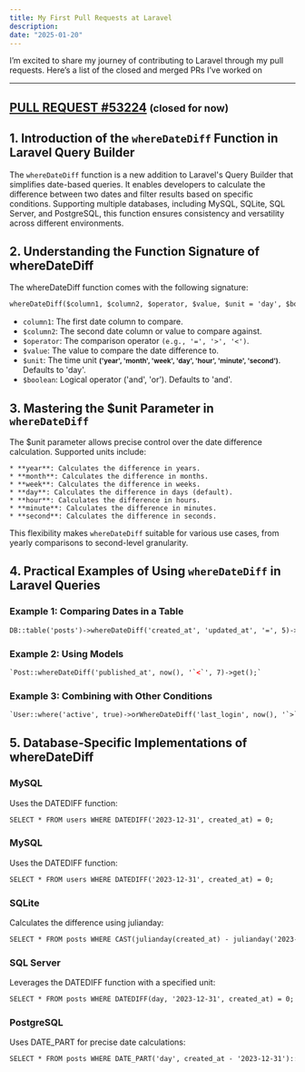 ```yaml
---
title: My First Pull Requests at Laravel
description: 
date: "2025-01-20"
---
```

I’m excited to share my journey of contributing to Laravel through my pull requests. Here’s a list of the closed and merged PRs I’ve worked on

---
## [PULL REQUEST #53224](https://github.com/laravel/framework/pull/53224) <small>(closed for now)</small>

## 1. Introduction of the `whereDateDiff` Function in Laravel Query Builder
The `whereDateDiff` function is a new addition to Laravel's Query Builder that simplifies date-based queries. It enables developers to calculate the difference between two dates and filter results based on specific conditions. Supporting multiple databases, including MySQL, SQLite, SQL Server, and PostgreSQL, this function ensures consistency and versatility across different environments.

## 2. Understanding the Function Signature of whereDateDiff
The whereDateDiff function comes with the following signature:
```html
whereDateDiff($column1, $column2, $operator, $value, $unit = 'day', $boolean = 'and')
```

* `column1`: The first date column to compare.
* `$column2`: The second date column or value to compare against.
* `$operator`: The comparison operator `(e.g., '=', '>', '<')`.
* `$value`: The value to compare the date difference to.
* `$unit`: The time unit <small>**('year', 'month', 'week', 'day', 'hour', 'minute', 'second')**</small>. Defaults to 'day'.
* `$boolean`: Logical operator ('and', 'or'). Defaults to 'and'.

## 3. Mastering the $unit Parameter in `whereDateDiff`
The $unit parameter allows precise control over the date difference calculation. Supported units include:

    * **year**: Calculates the difference in years.
    * **month**: Calculates the difference in months.
    * **week**: Calculates the difference in weeks.
    * **day**: Calculates the difference in days (default).
    * **hour**: Calculates the difference in hours.
    * **minute**: Calculates the difference in minutes.
    * **second**: Calculates the difference in seconds.

This flexibility makes `whereDateDiff` suitable for various use cases, from yearly comparisons to second-level granularity.    

## 4. Practical Examples of Using `whereDateDiff` in Laravel Queries

### Example 1: Comparing Dates in a Table ###

```html
DB::table('posts')->whereDateDiff('created_at', 'updated_at', '=', 5)->get();
```

### Example 2: Using Models

```html
`Post::whereDateDiff('published_at', now(), '`<`', 7)->get();`
```

### Example 3: Combining with Other Conditions

```html
`User::where('active', true)->orWhereDateDiff('last_login', now(), '`>`', 30)->get();`
```


## 5. Database-Specific Implementations of whereDateDiff

### MySQL

Uses the DATEDIFF function:

```html
SELECT * FROM users WHERE DATEDIFF('2023-12-31', created_at) = 0;
```

### MySQL

Uses the DATEDIFF function:

```html
SELECT * FROM users WHERE DATEDIFF('2023-12-31', created_at) = 0;
```

### SQLite

Calculates the difference using julianday:

```html
SELECT * FROM posts WHERE CAST(julianday(created_at) - julianday('2023-12-31') AS INTEGER) = 0;
```

### SQL Server

Leverages the DATEDIFF function with a specified unit:

```html
SELECT * FROM posts WHERE DATEDIFF(day, '2023-12-31', created_at) = 0;
```

### PostgreSQL

Uses DATE_PART for precise date calculations:

```html
SELECT * FROM posts WHERE DATE_PART('day', created_at - '2023-12-31')::integer = 0;
```
